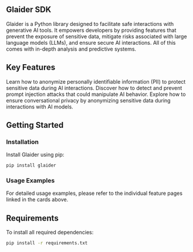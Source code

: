 

## Glaider SDK

Glaider is a Python library designed to facilitate safe interactions with generative AI tools. It empowers developers by providing features that prevent the exposure of sensitive data, mitigate risks associated with large language models (LLMs), and ensure secure AI interactions. All of this comes with in-depth analysis and predictive systems.

## Key Features

<CardGroup cols={3}>
  <Card
    title="Anonymization of PII and Sensitive Information"
    icon="user-secret"
    href="/docs/anonymization"
  >
    Learn how to anonymize personally identifiable information (PII) to protect sensitive data during AI interactions.
  </Card>
  <Card
    title="Prompt Injection Detection and Prevention"
    icon="shield-halved"
    href="/docs/prompt-injection"
  >
    Discover how to detect and prevent prompt injection attacks that could manipulate AI behavior.
  </Card>
  <Card
    title="Conversational Privacy Using Anonymization"
    icon="comments"
    href="/docs/conversational-privacy"
  >
    Explore how to ensure conversational privacy by anonymizing sensitive data during interactions with AI models.
  </Card>
</CardGroup>

## Getting Started

### Installation

Install Glaider using pip:

```bash
pip install glaider
```

### Usage Examples

For detailed usage examples, please refer to the individual feature pages linked in the cards above.

## Requirements

To install all required dependencies:

```bash
pip install -r requirements.txt
```
